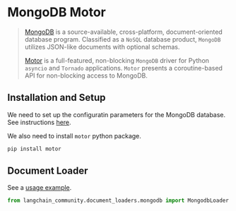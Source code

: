 # MongoDB Motor

>[MongoDB](https://www.mongodb.com/) is a source-available, cross-platform, document-oriented 
> database program. Classified as a `NoSQL` database product, `MongoDB` utilizes JSON-like 
> documents with optional schemas.
> 
> [Motor](https://pypi.org/project/motor/) is a full-featured, non-blocking `MongoDB` driver 
> for Python `asyncio` and `Tornado` applications. `Motor` presents a coroutine-based 
> API for non-blocking access to MongoDB.

## Installation and Setup

We need to set up the configuratin parameters for the MongoDB database. See instructions [here](/docs/integrations/document_loaders/mongodb/).

We also need to install `motor` python package.

```bash
pip install motor
```

## Document Loader

See a [usage example](/docs/integrations/document_loaders/mongodb/).

```python
from langchain_community.document_loaders.mongodb import MongodbLoader
```
